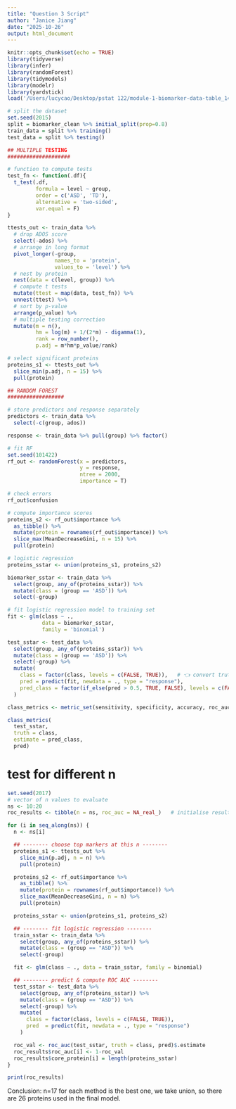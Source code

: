 ```yaml
---
title: "Question 3 Script"
author: "Janice Jiang"
date: "2025-10-26"
output: html_document
---
```


```r
knitr::opts_chunk$set(echo = TRUE)
library(tidyverse)
library(infer)
library(randomForest)
library(tidymodels)
library(modelr)
library(yardstick)
load('/Users/lucycao/Desktop/pstat 122/module-1-biomarker-data-table_14/data/biomarker-clean.RData')
```

```r
# split the dataset
set.seed(2015)
split = biomarker_clean %>% initial_split(prop=0.8)
train_data = split %>% training()
test_data = split %>% testing()
```

```r
## MULTIPLE TESTING
####################

# function to compute tests
test_fn <- function(.df){
  t_test(.df, 
         formula = level ~ group,
         order = c('ASD', 'TD'),
         alternative = 'two-sided',
         var.equal = F)
}

ttests_out <- train_data %>%
  # drop ADOS score
  select(-ados) %>%
  # arrange in long format
  pivot_longer(-group, 
               names_to = 'protein', 
               values_to = 'level') %>%
  # nest by protein
  nest(data = c(level, group)) %>% 
  # compute t tests
  mutate(ttest = map(data, test_fn)) %>%
  unnest(ttest) %>%
  # sort by p-value
  arrange(p_value) %>%
  # multiple testing correction
  mutate(m = n(),
         hm = log(m) + 1/(2*m) - digamma(1),
         rank = row_number(),
         p.adj = m*hm*p_value/rank)

# select significant proteins
proteins_s1 <- ttests_out %>%
  slice_min(p.adj, n = 15) %>%
  pull(protein)
```

```r
## RANDOM FOREST
##################

# store predictors and response separately
predictors <- train_data %>%
  select(-c(group, ados))

response <- train_data %>% pull(group) %>% factor()

# fit RF
set.seed(101422)
rf_out <- randomForest(x = predictors, 
                       y = response, 
                       ntree = 2000, 
                       importance = T)

# check errors
rf_out$confusion

# compute importance scores
proteins_s2 <- rf_out$importance %>% 
  as_tibble() %>%
  mutate(protein = rownames(rf_out$importance)) %>%
  slice_max(MeanDecreaseGini, n = 15) %>%
  pull(protein)
```

```r
# logistic regression
proteins_sstar <- union(proteins_s1, proteins_s2)

biomarker_sstar <- train_data %>%
  select(group, any_of(proteins_sstar)) %>%
  mutate(class = (group == 'ASD')) %>%
  select(-group)

# fit logistic regression model to training set
fit <- glm(class ~ ., 
           data = biomarker_sstar, 
           family = 'binomial')

test_sstar <- test_data %>%
  select(group, any_of(proteins_sstar)) %>%
  mutate(class = (group == 'ASD')) %>%
  select(-group) %>%
  mutate(
    class = factor(class, levels = c(FALSE, TRUE)),   # 👈 convert truth to factor
    pred = predict(fit, newdata = ., type = "response"),
    pred_class = factor(if_else(pred > 0.5, TRUE, FALSE), levels = c(FALSE, TRUE))
  )

class_metrics <- metric_set(sensitivity, specificity, accuracy, roc_auc)

class_metrics(
  test_sstar,
  truth = class,
  estimate = pred_class,
  pred)
```

# test for different n

```r
set.seed(2017)
# vector of n values to evaluate
ns <- 10:20
roc_results <- tibble(n = ns, roc_auc = NA_real_)   # initialise results table

for (i in seq_along(ns)) {
  n <- ns[i]

  ## -------- choose top markers at this n --------
  proteins_s1 <- ttests_out %>% 
    slice_min(p.adj, n = n) %>% 
    pull(protein)

  proteins_s2 <- rf_out$importance %>% 
    as_tibble() %>% 
    mutate(protein = rownames(rf_out$importance)) %>% 
    slice_max(MeanDecreaseGini, n = n) %>% 
    pull(protein)

  proteins_sstar <- union(proteins_s1, proteins_s2)

  ## -------- fit logistic regression --------
  train_sstar <- train_data %>% 
    select(group, any_of(proteins_sstar)) %>% 
    mutate(class = (group == "ASD")) %>% 
    select(-group)

  fit <- glm(class ~ ., data = train_sstar, family = binomial)

  ## -------- predict & compute ROC AUC --------
  test_sstar <- test_data %>% 
    select(group, any_of(proteins_sstar)) %>% 
    mutate(class = (group == "ASD")) %>% 
    select(-group) %>% 
    mutate(
      class = factor(class, levels = c(FALSE, TRUE)),
      pred  = predict(fit, newdata = ., type = "response")
    )

  roc_val <- roc_auc(test_sstar, truth = class, pred)$.estimate
  roc_results$roc_auc[i] <- 1-roc_val
  roc_results$core_protein[i] = length(proteins_sstar)
}

print(roc_results)

```

Conclusion: n=17 for each method is the best one, we take union, so there are 26 proteins used in the final model.

